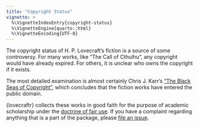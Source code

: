 ```yaml
---
title: "Copyright Status"
vignette: >
  %\VignetteIndexEntry{copyright-status}
  %\VignetteEngine{quarto::html}
  %\VignetteEncoding{UTF-8}
---
```


The copyright status of H. P. Lovecraft's fiction is a source of some controversy.
For many works, like "The Call of Cthulhu", any copyright would have already expired.
For others, it is unclear who owns the copyright if it exists.

The most detailed examination is almost certainly Chris J. Karr's
["The Black Seas of Copyright"](https://www.aetherial.net/lovecraft/index.html),
which concludes that the fiction works have entered the public domain.

{lovecraftr} collects these works in good faith for the purpose of academic scholarship under the [doctrine of fair use](https://www.copyright.gov/title17/92chap1.html#107).
If you have a complaint regarding anything that is a part of the package, please [file an issue](https://github.com/jrdnbradford/lovecraftr/issues).
